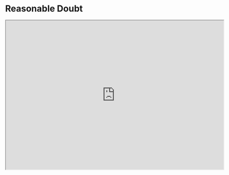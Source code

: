 # Reasonable Doubt {.unnumbered}

<iframe src="https:/drive.google.com/file/d/14-ieC65NtJN7DkMY5WTym11-eXi2NVUi/preview" width="700" height="480" allow="autoplay" allowfullscreen="true"></iframe>
